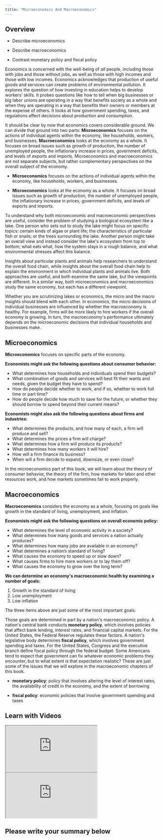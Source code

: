 ```yaml
---
title: "Microeconomics And Macroeconomics"
---
```


## Overview

<Info title="By the end of this section, you will be able to:">

- Describe microeconomics

- Describe macroeconomics

- Contrast monetary policy and fiscal policy

</Info>

Economics is concerned with the well-being of _all_ people, including those with jobs and those without jobs, as well as those with high incomes and those with low incomes. Economics acknowledges that production of useful goods and services can create problems of environmental pollution. It explores the question of how investing in education helps to develop workers' skills. It probes questions like how to tell when big businesses or big labor unions are operating in a way that benefits society as a whole and when they are operating in a way that benefits their owners or members at the expense of others. It looks at how government spending, taxes, and regulations affect decisions about production and consumption.

It should be clear by now that economics covers considerable ground. We can divide that ground into two parts: **Microeconomics** focuses on the actions of individual agents within the economy, like households, workers, and businesses. **Macroeconomics** looks at the economy as a whole. It focuses on broad issues such as growth of production, the number of unemployed people, the inflationary increase in prices, government deficits, and levels of exports and imports. Microeconomics and macroeconomics are not separate subjects, but rather complementary perspectives on the overall subject of the economy.

<Warning>

- **Microeconomics** focuses on the actions of individual agents within the economy, like households, workers, and businesses.

- **Microeconomics** looks at the economy as a whole. It focuses on broad issues such as growth of production, the number of unemployed people, the inflationary increase in prices, government deficits, and levels of exports and imports.

</Warning>

To understand why both microeconomic and macroeconomic perspectives are useful, consider the problem of studying a biological ecosystem like a lake. One person who sets out to study the lake might focus on specific topics: certain kinds of algae or plant life; the characteristics of particular fish or snails; or the trees surrounding the lake. Another person might take an overall view and instead consider the lake's ecosystem from top to bottom; what eats what, how the system stays in a rough balance, and what environmental stresses affect this balance.

Insights about particular plants and animals help researchers to understand the overall food chain, while insights about the overall food chain help to explain the environment in which individual plants and animals live. Both approaches are useful, and both examine the same lake, but the viewpoints are different. In a similar way, both microeconomics and macroeconomics study the same economy, but each has a different viewpoint.

Whether you are scrutinizing lakes or economics, the micro and the macro insights should blend with each other. In economics, the micro decisions of individual businesses are influenced by whether the macroeconomy is healthy. For example, firms will be more likely to hire workers if the overall economy is growing. In turn, the macroeconomy's performance ultimately depends on the microeconomic decisions that individual households and businesses make.

## Microeconomics

**Microeconomics** focuses on specific parts of the economy.

**Economists might ask the following questions about consumer behavior:**

- What determines how households and individuals spend their budgets?
- What combination of goods and services will best fit their wants and needs, given the budget they have to spend?
- How do people decide whether to work, and if so, whether to work full time or part time?
- How do people decide how much to save for the future, or whether they should borrow to spend beyond their current means?

**Economists might also ask the following questions about firms and industries:**

- What determines the products, and how many of each, a firm will produce and sell?
- What determines the prices a firm will charge?
- What determines how a firm will produce its products?
- What determines how many workers it will hire?
- How will a firm finance its business?
- When will a firm decide to expand, downsize, or even close?

In the microeconomics part of this book, we will learn about the theory of consumer behavior, the theory of the firm, how markets for labor and other resources work, and how markets sometimes fail to work properly.

## Macroeconomics

**Macroeconomics** considers the economy as a whole, focusing on goals like growth in the standard of living, unemployment, and inflation.

**Economists might ask the following questions on overall economic policy:**

- What determines the level of economic activity in a society?
- What determines how many goods and services a nation actually produces?
- What determines how many jobs are available in an economy?
- What determines a nation’s standard of living?
- What causes the economy to speed up or slow down?
- What causes firms to hire more workers or to lay them off?
- What causes the economy to grow over the long term?

**We can determine an economy's macroeconomic health by examining a number of goals:**

1. Growth in the standard of living
2. Low unemployment
3. Low inflation

The three items above are just some of the most important goals.

Those goals are determined in part by a nation's macroeconomic policy. A nation's central bank conducts **monetary policy**, which involves policies that affect bank lending, interest rates, and financial capital markets. For the United States, the Federal Reserve regulates these factors. A nation's legislative body determines **fiscal policy**, which involves government spending and taxes. For the United States, Congress and the executive branch define fiscal policy through the federal budget. Some Americans tend to expect that government can fix whatever economic problems they encounter, but to what extent is that expectation realistic? These are just some of the issues that we will explore in the macroeconomic chapters of this book.

<Warning>

- **monetary policy**: policy that involves altering the level of interest rates, the availability of credit in the economy, and the extent of borrowing

- **fiscal policy**: economic policies that involve government spending and taxes

</Warning>

## Learn with Videos

<Iframe
  src="https://www.youtube.com/embed/_tULRch1PRQ?enablejsapi=1"
  title="Monetary and Fiscal Policy: Crash Course Government and Politics #48"
>
  Today, Craig is going to dive into the controversy of monetary and fiscal
  policy. Monetary and fiscal policy are ways the government, and most notably
  the Federal Reserve, influences the economy - for better or for worse.
</Iframe>

<Iframe
  src="https://www.youtube.com/embed/d8uTB5XorBw?enablejsapi=1"
  title="Macroeconomics: Crash Course Economics #5"
>
  This week, Adriene and Jacob teach you about macroeconomics. This is the stuff
  of big picture economics, and the major movers in the economy. Like taxes and
  monetary policy and inflation and policy. We need this stuff, because if you
  don't have a big picture of the economy, crashes and panics are more likely.
</Iframe>

## Please write your summary below
